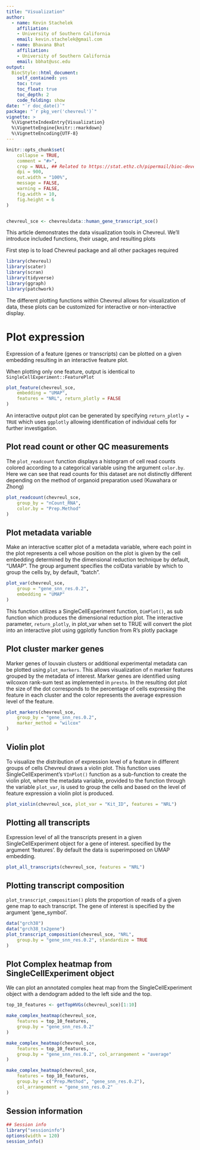 ```yaml
---
title: "Visualization"
author: 
  - name: Kevin Stachelek
    affiliation:
    - University of Southern California   
    email: kevin.stachelek@gmail.com
  - name: Bhavana Bhat
    affiliation:
    - University of Southern California   
    email: bbhat@usc.edu
output: 
  BiocStyle::html_document:
    self_contained: yes
    toc: true
    toc_float: true
    toc_depth: 2
    code_folding: show
date: "`r doc_date()`"
package: "`r pkg_ver('chevreul')`"
vignette: >
  %\VignetteIndexEntry{Visualization}
  %\VignetteEngine{knitr::rmarkdown}
  %\VignetteEncoding{UTF-8}  
---
```


```r
knitr::opts_chunk$set(
    collapse = TRUE,
    comment = "#>",
    crop = NULL, ## Related to https://stat.ethz.ch/pipermail/bioc-devel/2020-April/016656.html
    dpi = 900,
    out.width = "100%",
    message = FALSE,
    warning = FALSE,
    fig.width = 10,
    fig.height = 6
)


chevreul_sce <- chevreuldata::human_gene_transcript_sce()
```

This article demonstrates the data visualization tools in Chevreul. We'll 
introduce included functions, their usage, and resulting plots 

First step is to load Chevreul package and all other packages required 

```r
library(chevreul)
library(scater)
library(scran)
library(tidyverse)
library(ggraph)
library(patchwork)
```


The different plotting functions within Chevreul allows for visualization of 
data, these plots can be customized for interactive or non-interactive display.

# Plot expression 

Expression of a feature (genes or transcripts) can be plotted on a given 
embedding resulting in an interactive feature plot. 

When plotting only one feature, output is identical to 
`SingleCellExperiment::FeaturePlot` 
 
```r
plot_feature(chevreul_sce,
    embedding = "UMAP",
    features = "NRL", return_plotly = FALSE
)
```


An interactive output plot can be generated by specifying `return_plotly = TRUE`
which uses `ggplotly` allowing identification of individual cells for further 
investigation.

## Plot read count or other QC measurements

The `plot_readcount` function displays a histogram of cell read counts colored 
according to a categorical variable using the argument `color.by`. Here we can 
see that read counts for this dataset are not distinctly different depending on
the method of organoid preparation used (Kuwahara or Zhong)

```r
plot_readcount(chevreul_sce,
    group_by = "nCount_RNA",
    color.by = "Prep.Method"
)
```

## Plot metadata variable

Make an interactive scatter plot of a metadata variable, where each point in
the plot represents a cell whose position on the plot is given by the cell 
embedding determined by the dimensional reduction technique by default, "UMAP".
The group argument specifies the colData variable by which to group the cells 
by, by default, "batch".

```r
plot_var(chevreul_sce,
    group = "gene_snn_res.0.2",
    embedding = "UMAP"
)
```

This function utilizes a SingleCellExperiment function, `DimPlot()`, as sub 
function which produces the dimensional reduction plot. The interactive 
parameter, `return_plotly`, in plot_var when set to TRUE will convert the 
plot into an interactive plot using ggplotly function from R's plotly package

## Plot cluster marker genes  

Marker genes of louvain clusters or additional experimental metadata can be 
plotted using `plot_markers`. This allows visualization of n marker features 
grouped by the metadata of interest. Marker genes are identified using wilcoxon 
rank-sum test as implemented in `presto`. In the resulting dot plot the size 
of the dot corresponds to the percentage of cells expressing the feature in 
each cluster and the color represents the average expression level of the 
feature. 


```r
plot_markers(chevreul_sce,
    group_by = "gene_snn_res.0.2",
    marker_method = "wilcox"
)
```


## Violin plot

To visualize the distribution of expression level of a feature in different 
groups of cells Chevreul draws a violin plot. This function uses 
SingleCellExperiment's `VInPlot()` function as a sub-function to create 
the violin plot, where the metadata variable, provided to the function 
through the variable `plot_var`, is used to group the cells and based on the
level of feature expression a violin plot is produced. 

```r
plot_violin(chevreul_sce, plot_var = "Kit_ID", features = "NRL")
```


## Plotting all transcripts 

Expression level of all the transcripts present in a given SingleCellExperiment
object for a gene of interest. specified by the argument 'features'. By default 
the data is superimposed on UMAP embedding. 

```r
plot_all_transcripts(chevreul_sce, features = "NRL")
```


## Plotting transcript composition

`plot_transcript_composition()` plots the proportion of reads of a given gene
map to each transcript. The gene of interest is specified by the argument 
'gene_symbol'. 
 
```r
data("grch38")
data("grch38_tx2gene")
plot_transcript_composition(chevreul_sce, "NRL",
    group.by = "gene_snn_res.0.2", standardize = TRUE
)
```


## Plot Complex heatmap from SingleCellExperiment object 

We can plot an annotated complex heat map from the SingleCellExperiment object 
with a dendogram added to the left side and the top.


```r
top_10_features <- getTopHVGs(chevreul_sce)[1:10]

make_complex_heatmap(chevreul_sce,
    features = top_10_features,
    group.by = "gene_snn_res.0.2"
)

make_complex_heatmap(chevreul_sce,
    features = top_10_features,
    group.by = "gene_snn_res.0.2", col_arrangement = "average"
)

make_complex_heatmap(chevreul_sce,
    features = top_10_features,
    group.by = c("Prep.Method", "gene_snn_res.0.2"),
    col_arrangement = "gene_snn_res.0.2"
)
```

## Session information

```r
## Session info
library("sessioninfo")
options(width = 120)
session_info()
```
